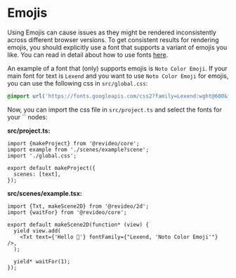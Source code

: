 # Emojis

Using Emojis can cause issues as they might be rendered inconsistently across
different browser versions. To get consistent results for rendering emojis, you
should explicitly use a font that supports a variant of emojis you like. You can
read in detail about how to use fonts [here](/custom-font).

An example of a font that (only) supports emojis is `Noto Color Emoji`. If your
main font for text is `Lexend` and you want to use `Noto Color Emoji` for
emojis, you can use the following css in `src/global.css`:

```css
@import url('https://fonts.googleapis.com/css2?family=Lexend:wght@600&family=Noto+Color+Emoji&display=swap');
```

Now, you can import the css file in `src/project.ts` and select the fonts for
your `` nodes:

**src/project.ts:**

```tsx
import {makeProject} from '@revideo/core';
import example from './scenes/example?scene';
import './global.css';

export default makeProject({
  scenes: [text],
});
```

**src/scenes/example.tsx:**

```tsx
import {Txt, makeScene2D} from '@revideo/2d';
import {waitFor} from '@revideo/core';

export default makeScene2D(function* (view) {
  yield view.add(
    <Txt text={'Hello 🚀'} fontFamily={"Lexend, 'Noto Color Emoji'"} />,
  );

  yield* waitFor(1);
});
```
